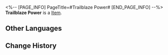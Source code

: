 <%-- [PAGE_INFO]
PageTitle=#Trailblaze Power#
[END_PAGE_INFO] --%>
{{Item Infobox
|id          = 11
|image       = Item Trailblaze Power.png
|type        = 
|invCategory = 
|rarity      = 4
|effect      = Trailblaze Power will constantly regenerate at a rate of 1 point every 6 minutes to a max of 240 points. You may exchange Stellar Jade for Trailblaze Power.<br />When Trailblaze Power has been fully regenerated or exceeds the maximum accumulation amount, it will no longer regenerate. At the same time, Reserved Trailblaze Power will begin to regenerate over time.
|description = The Imaginary power residing in the engines of the Astral Express that protects travelers on the Path of Trailblaze.
}}
{{Description|''"Explore, understand, establish, and connect &mdash; that is what it means to trailblaze. Akivili may have fallen, but their legacy continues!"''}}
'''Trailblaze Power''' is a [[Item]].

==Other Languages==
{{Other Languages
|en   = Trailblaze Power
|zhs  = 开拓力
|zht  = 開拓力
|ja   = 開拓力
|ko   = 개척력
|es   = Poder trazacaminos
|fr   = Puissance du pionnier
|ru   = Энергия Освоения
|th   = พลังบุกเบิก
|vi   = Sức Mạnh Khai Phá
|de   = Trailblaze-Kraft
|id   = Trailblaze Power
|pt   = Poder de Desbravamento
}}

==Change History==
{{Change History|2.0}}